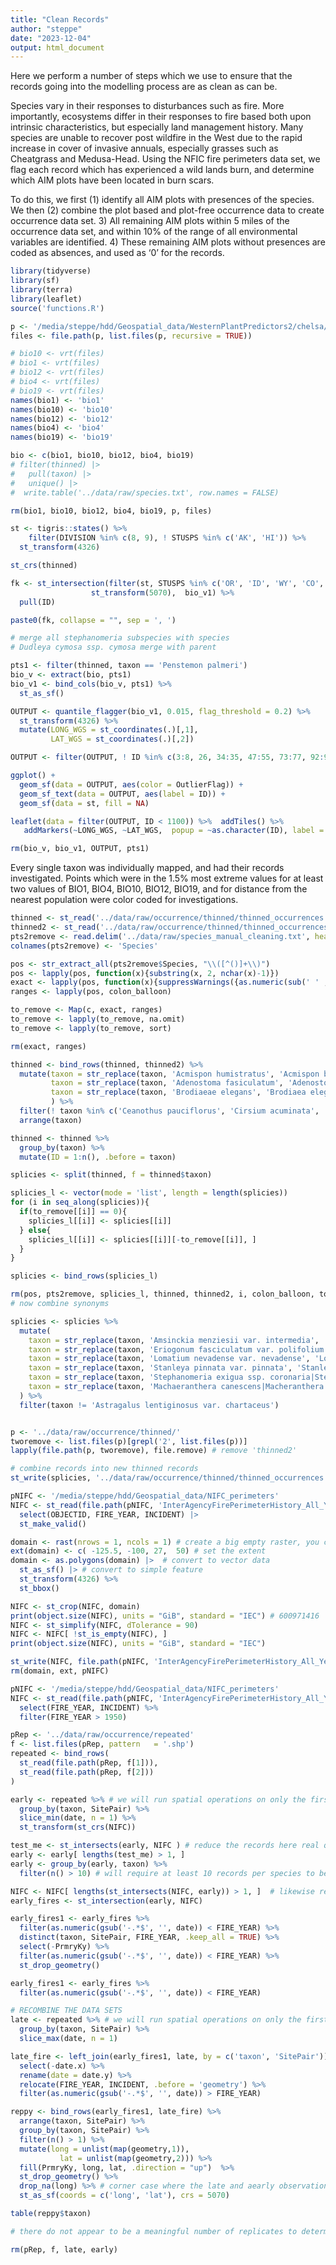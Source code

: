 ```yaml
---
title: "Clean Records"
author: "steppe"
date: "2023-12-04"
output: html_document
---
```


Here we perform a number of steps which we use to ensure that the records going into the modelling process are as clean as can be. 


Species vary in their responses to disturbances such as fire. 
More importantly, ecosystems differ in their responses to fire based both upon intrinsic characteristics, but especially land management history. 
Many species are unable to recover post wildfire in the West due to the rapid increase in cover of invasive annuals, especially grasses such as Cheatgrass and Medusa-Head. 
Using the NFIC fire perimeters data set, we flag each record which has experienced a wild lands burn, and determine which AIM plots have been located in burn scars.

To do this, we first (1) identify all AIM plots with presences of the species. 
We then (2) combine the plot based and plot-free occurrence data to create occurrence data set. 
3) All remaining AIM plots within 5 miles of the occurrence data set, and within 10% of the range of all environmental variables are identified. 
4) These remaining AIM plots without presences are coded as absences, and used as '0' for the records. 

```r
library(tidyverse)
library(sf)
library(terra)
library(leaflet)
source('functions.R')
```


```r

p <- '/media/steppe/hdd/Geospatial_data/WesternPlantPredictors2/chelsa/bio10'
files <- file.path(p, list.files(p, recursive = TRUE))

# bio10 <- vrt(files)
# bio1 <- vrt(files)
# bio12 <- vrt(files)
# bio4 <- vrt(files)
# bio19 <- vrt(files)
names(bio1) <- 'bio1'
names(bio10) <- 'bio10'
names(bio12) <- 'bio12'
names(bio4) <- 'bio4'
names(bio19) <- 'bio19'

bio <- c(bio1, bio10, bio12, bio4, bio19)
# filter(thinned) |> 
#   pull(taxon) |> 
#   unique() |>
#  write.table('../data/raw/species.txt', row.names = FALSE)

rm(bio1, bio10, bio12, bio4, bio19, p, files)
```

```r

st <- tigris::states() %>% 
    filter(DIVISION %in% c(8, 9), ! STUSPS %in% c('AK', 'HI')) %>% 
  st_transform(4326) 

st_crs(thinned)

fk <- st_intersection(filter(st, STUSPS %in% c('OR', 'ID', 'WY', 'CO', 'WA')) %>% 
                  st_transform(5070),  bio_v1) %>% 
  pull(ID)

paste0(fk, collapse = "", sep = ', ')

# merge all stephanomeria subspecies with species
# Dudleya cymosa ssp. cymosa merge with parent

pts1 <- filter(thinned, taxon == 'Penstemon palmeri')
bio_v <- extract(bio, pts1)
bio_v1 <- bind_cols(bio_v, pts1) %>% 
  st_as_sf() 

OUTPUT <- quantile_flagger(bio_v1, 0.015, flag_threshold = 0.2) %>% 
  st_transform(4326) %>% 
  mutate(LONG_WGS = st_coordinates(.)[,1], 
         LAT_WGS = st_coordinates(.)[,2]) 

OUTPUT <- filter(OUTPUT, ! ID %in% c(3:8, 26, 34:35, 47:55, 73:77, 92:94, 98:99, 102:103, 115, 122, 129, 139, 143, 149, 168, 195, 199, 209, 214, 216, 232, 236, 247, 256, 264, 267, 268, 273, 281, 284, 285, 297, 302:303, 305, 312, 318, 326:327, 333, 343, 348, 349:350, 360, 373, 390, 399, 404, 406, 419, 423, 437:438, 447, 454, 458, 462, 470, 472, 474, 494, 509, 511, 514, 536, 539, 544, 558, 570, 572, 573, 576, 610, 611, 616, 623, 629, 632:633, 635, 651, 663, 684, 696, 711, 732, 733, 757, 767, 812, 814, 816, 819, 821, 828, 836, 849, 850, 856, 858, 874, 890, 901, 910, 939, 946, 958, 962, 966:967, 971, 981, 989, 997, 1007, 1010, 1016, 1020, 1031, 1054))

ggplot() +  
  geom_sf(data = OUTPUT, aes(color = OutlierFlag)) +
  geom_sf_text(data = OUTPUT, aes(label = ID)) +
  geom_sf(data = st, fill = NA) 

leaflet(data = filter(OUTPUT, ID < 1100)) %>%  addTiles() %>%
   addMarkers(~LONG_WGS, ~LAT_WGS,  popup = ~as.character(ID), label = ~as.character(ID))

rm(bio_v, bio_v1, OUTPUT, pts1)
```


Every single taxon was individually mapped, and had their records investigated. Points which were in the 1.5% most extreme values for at least two values of BIO1, BIO4, BIO10, BIO12, BIO19, and for distance from the nearest population were color coded for investigations. 

```r
thinned <- st_read('../data/raw/occurrence/thinned/thinned_occurrences.shp', quiet = TRUE)
thinned2 <- st_read('../data/raw/occurrence/thinned/thinned_occurrences2.shp', quiet = TRUE)
pts2remove <- read.delim('../data/raw/species_manual_cleaning.txt', header = FALSE)
colnames(pts2remove) <- 'Species'

pos <- str_extract_all(pts2remove$Species, "\\([^()]+\\)")
pos <- lapply(pos, function(x){substring(x, 2, nchar(x)-1)})
exact <- lapply(pos, function(x){suppressWarnings({as.numeric(sub(' ' , '', unlist(strsplit(x,","))))})})
ranges <- lapply(pos, colon_balloon)

to_remove <- Map(c, exact, ranges)  
to_remove <- lapply(to_remove, na.omit)
to_remove <- lapply(to_remove, sort)

rm(exact, ranges)

thinned <- bind_rows(thinned, thinned2) %>% 
  mutate(taxon = str_replace(taxon, 'Acmispon humistratus', 'Acmispon brachycarpus'), 
         taxon = str_replace(taxon, 'Adenostoma fasiculatum', 'Adenostoma fasciculatum'),
         taxon = str_replace(taxon, 'Brodiaeae elegans', 'Brodiaea elegans')
         ) %>% 
  filter(! taxon %in% c('Ceanothus pauciflorus', 'Cirsium acuminata', 'Mirabilis lanata')) %>% 
  arrange(taxon)

thinned <- thinned %>% 
  group_by(taxon) %>% 
  mutate(ID = 1:n(), .before = taxon)

splicies <- split(thinned, f = thinned$taxon)

splicies_l <- vector(mode = 'list', length = length(splicies))
for (i in seq_along(splicies)){
  if(to_remove[[i]] == 0){
    splicies_l[[i]] <- splicies[[i]]
  } else{
    splicies_l[[i]] <- splicies[[i]][-to_remove[[i]], ]
  }
}

splicies <- bind_rows(splicies_l)

rm(pos, pts2remove, splicies_l, thinned, thinned2, i, colon_balloon, to_remove)
# now combine synonyms

splicies <- splicies %>% 
  mutate(
    taxon = str_replace(taxon, 'Amsinckia menziesii var. intermedia', 'Amsinckia menziesii'),
    taxon = str_replace(taxon, 'Eriogonum fasciculatum var. polifolium', 'Eriogonum fasciculatum'),
    taxon = str_replace(taxon, 'Lomatium nevadense var. nevadense', 'Lomatium nevadense'),
    taxon = str_replace(taxon, 'Stanleya pinnata var. pinnata', 'Stanleya pinnata'),
    taxon = str_replace(taxon, 'Stephanomeria exigua ssp. coronaria|Stephanomeria exigua ssp. exigua', 'Stephanomeria exigua'),
    taxon = str_replace(taxon, 'Machaeranthera canescens|Macheranthera canescens', 'Dieteria canescens')
  ) %>% 
  filter(taxon != 'Astragalus lentiginosus var. chartaceus')


p <- '../data/raw/occurrence/thinned/'
tworemove <- list.files(p)[grepl('2', list.files(p))]
lapply(file.path(p, tworemove), file.remove) # remove 'thinned2'

# combine records into new thinned records
st_write(splicies, '../data/raw/occurrence/thinned/thinned_occurrences.shp', quiet = TRUE, append = F)
```

```r

pNIFC <- '/media/steppe/hdd/Geospatial_data/NIFC_perimeters'
NIFC <- st_read(file.path(pNIFC, 'InterAgencyFirePerimeterHistory_All_Years_View.shp')) |>
  select(OBJECTID, FIRE_YEAR, INCIDENT) |>
  st_make_valid()

domain <- rast(nrows = 1, ncols = 1) # create a big empty raster, you can go in through sf too. 
ext(domain) <- c( -125.5, -100, 27,  50) # set the extent
domain <- as.polygons(domain) |>  # convert to vector data
  st_as_sf() |> # convert to simple feature
  st_transform(4326) %>% 
  st_bbox()

NIFC <- st_crop(NIFC, domain)
print(object.size(NIFC), units = "GiB", standard = "IEC") # 600971416
NIFC <- st_simplify(NIFC, dTolerance = 90)
NIFC <- NIFC[ !st_is_empty(NIFC), ] 
print(object.size(NIFC), units = "GiB", standard = "IEC")

st_write(NIFC, file.path(pNIFC, 'InterAgencyFirePerimeterHistory_All_Years_View-Simplified.shp'), append = F)
rm(domain, ext, pNIFC)
```

```r
pNIFC <- '/media/steppe/hdd/Geospatial_data/NIFC_perimeters'
NIFC <- st_read(file.path(pNIFC, 'InterAgencyFirePerimeterHistory_All_Years_View-Simplified.shp')) %>% 
  select(FIRE_YEAR, INCIDENT) %>% 
  filter(FIRE_YEAR > 1950)

pRep <- '../data/raw/occurrence/repeated'
f <- list.files(pRep, pattern   = '.shp')
repeated <- bind_rows(
  st_read(file.path(pRep, f[1])), 
  st_read(file.path(pRep, f[2])) 
) 

early <- repeated %>% # we will run spatial operations on only the first of each paired point to reduce processing time. 
  group_by(taxon, SitePair) %>% 
  slice_min(date, n = 1) %>% 
  st_transform(st_crs(NIFC))

test_me <- st_intersects(early, NIFC ) # reduce the records here real quickly. 
early <- early[ lengths(test_me) > 1, ] 
early <- group_by(early, taxon) %>% 
  filter(n() > 10) # will require at least 10 records per species to be successful, let alone even attempt. 

NIFC <- NIFC[ lengths(st_intersects(NIFC, early)) > 1, ]  # likewise reduce the number of fires to speed up the intersecitons
early_fires <- st_intersection(early, NIFC)

early_fires1 <- early_fires %>% 
  filter(as.numeric(gsub('-.*$', '', date)) < FIRE_YEAR) %>% 
  distinct(taxon, SitePair, FIRE_YEAR, .keep_all = TRUE) %>% 
  select(-PrmryKy) %>% 
  filter(as.numeric(gsub('-.*$', '', date)) < FIRE_YEAR) %>% 
  st_drop_geometry()

early_fires1 <- early_fires %>% 
  filter(as.numeric(gsub('-.*$', '', date)) < FIRE_YEAR)

# RECOMBINE THE DATA SETS
late <- repeated %>% # we will run spatial operations on only the first of each paired point to reduce processing time. 
  group_by(taxon, SitePair) %>% 
  slice_max(date, n = 1) 

late_fire <- left_join(early_fires1, late, by = c('taxon', 'SitePair')) %>% 
  select(-date.x) %>% 
  rename(date = date.y) %>% 
  relocate(FIRE_YEAR, INCIDENT, .before = 'geometry') %>% 
  filter(as.numeric(gsub('-.*$', '', date)) > FIRE_YEAR)

reppy <- bind_rows(early_fires1, late_fire) %>% 
  arrange(taxon, SitePair) %>% 
  group_by(taxon, SitePair) %>% 
  filter(n() > 1) %>% 
  mutate(long = unlist(map(geometry,1)),
           lat = unlist(map(geometry,2))) %>% 
  fill(PrmryKy, long, lat, .direction = "up")  %>% 
  st_drop_geometry() %>% 
  drop_na(long) %>% # corner case where the late and aearly observation years are the same
  st_as_sf(coords = c('long', 'lat'), crs = 5070)

table(reppy$taxon)

# there do not appear to be a meaningful number of replicates to determine which species bounce back after fires. 

rm(pRep, f, late, early)
```





```r

```

```r

```

```r

```

```r

```

```r

```


